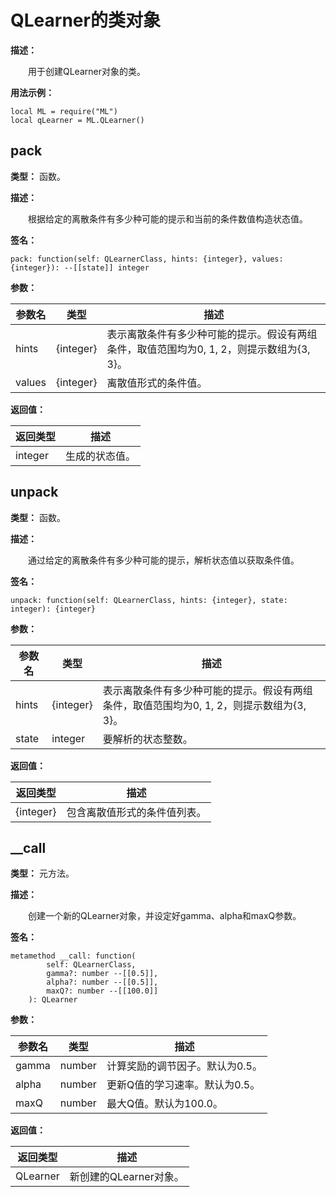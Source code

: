 # QLearner的类对象

**描述：**

&emsp;&emsp;用于创建QLearner对象的类。

**用法示例：**
```tl
local ML = require("ML")
local qLearner = ML.QLearner()
```

## pack

**类型：** 函数。

**描述：**

&emsp;&emsp;根据给定的离散条件有多少种可能的提示和当前的条件数值构造状态值。

**签名：**
```tl
pack: function(self: QLearnerClass, hints: {integer}, values: {integer}): --[[state]] integer
```

**参数：**

| 参数名 | 类型 | 描述 |
| --- | --- | --- |
| hints | \{integer} | 表示离散条件有多少种可能的提示。假设有两组条件，取值范围均为0, 1, 2，则提示数组为\{3, 3}。 |
| values | \{integer} | 离散值形式的条件值。 |

**返回值：**

| 返回类型 | 描述 |
| --- | --- |
| integer | 生成的状态值。 |

## unpack

**类型：** 函数。

**描述：**

&emsp;&emsp;通过给定的离散条件有多少种可能的提示，解析状态值以获取条件值。

**签名：**
```tl
unpack: function(self: QLearnerClass, hints: {integer}, state: integer): {integer}
```

**参数：**

| 参数名 | 类型 | 描述 |
| --- | --- | --- |
| hints | \{integer} | 表示离散条件有多少种可能的提示。假设有两组条件，取值范围均为0, 1, 2，则提示数组为\{3, 3}。 |
| state | integer | 要解析的状态整数。 |

**返回值：**

| 返回类型 | 描述 |
| --- | --- |
| \{integer} | 包含离散值形式的条件值列表。 |

## __call

**类型：** 元方法。

**描述：**

&emsp;&emsp;创建一个新的QLearner对象，并设定好gamma、alpha和maxQ参数。

**签名：**
```tl
metamethod __call: function(
		self: QLearnerClass,
		gamma?: number --[[0.5]],
		alpha?: number --[[0.5]],
		maxQ?: number --[[100.0]]
	): QLearner
```

**参数：**

| 参数名 | 类型 | 描述 |
| --- | --- | --- |
| gamma | number | 计算奖励的调节因子。默认为0.5。 |
| alpha | number | 更新Q值的学习速率。默认为0.5。 |
| maxQ | number | 最大Q值。默认为100.0。 |

**返回值：**

| 返回类型 | 描述 |
| --- | --- |
| QLearner | 新创建的QLearner对象。 |